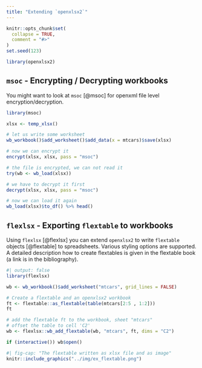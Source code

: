 ```yaml
---
title: "Extending `openxlsx2`"
---
```



```r
knitr::opts_chunk$set(
  collapse = TRUE,
  comment = "#>"
)
set.seed(123)
```

```r
library(openxlsx2)
```

## `msoc` - Encrypting / Decrypting workbooks

You might want to look at `msoc` [@msoc] for openxml file level encryption/decryption.

```r
library(msoc)

xlsx <- temp_xlsx()

# let us write some worksheet
wb_workbook()$add_worksheet()$add_data(x = mtcars)$save(xlsx)

# now we can encrypt it
encrypt(xlsx, xlsx, pass = "msoc")

# the file is encrypted, we can not read it
try(wb <- wb_load(xlsx))

# we have to decrypt it first
decrypt(xlsx, xlsx, pass = "msoc")

# now we can load it again
wb_load(xlsx)$to_df() %>% head()
```

## `flexlsx` - Exporting `flextable` to workbooks

Using `flexlsx` [@flexlsx] you can extend `openxlsx2` to write `flextable` objects [@flextable] to spreadsheets. Various styling options are supported. A detailed description how to create flextables is given in the flextable book (a link is in the bibliography).

```r
#| output: false
library(flexlsx)

wb <- wb_workbook()$add_worksheet("mtcars", grid_lines = FALSE)

# Create a flextable and an openxlsx2 workbook
ft <- flextable::as_flextable(table(mtcars[2:5 , 1:2]))
ft

# add the flextable ft to the workbook, sheet "mtcars"
# offset the table to cell 'C2'
wb <- flexlsx::wb_add_flextable(wb, "mtcars", ft, dims = "C2")

if (interactive()) wb$open()
```

```r
#| fig-cap: "The flextable written as xlsx file and as image"
knitr::include_graphics("../img/ex_flextable.png")
```
